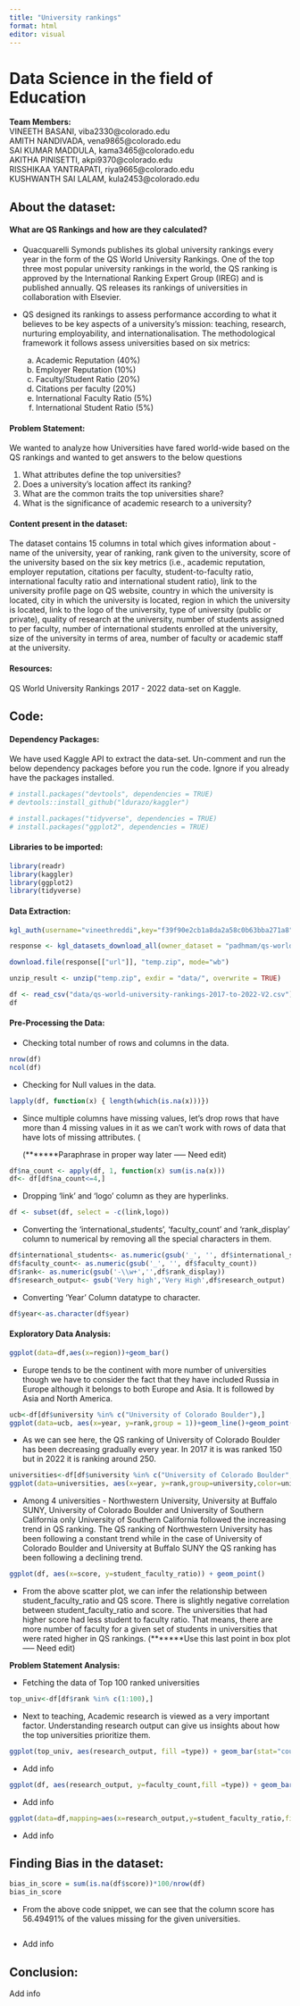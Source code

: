```yaml
---
title: "University rankings"
format: html
editor: visual
---
```


# Data Science in the field of Education

**Team Members:**\
VINEETH BASANI, viba2330\@colorado.edu\
AMITH NANDIVADA, vena9865\@colorado.edu\
SAI KUMAR MADDULA, kama3465\@colorado.edu\
AKITHA PINISETTI, akpi9370\@colorado.edu\
RISSHIKAA YANTRAPATI, riya9665\@colorado.edu\
KUSHWANTH SAI LALAM, kula2453\@colorado.edu

## About the dataset:

#### What are QS Rankings and how are they calculated?

-   Quacquarelli Symonds publishes its global university rankings every year in the form of the QS World University Rankings. One of the top three most popular university rankings in the world, the QS ranking is approved by the International Ranking Expert Group (IREG) and is published annually. QS releases its rankings of universities in collaboration with Elsevier.

-   QS designed its rankings to assess performance according to what it believes to be key aspects of a university's mission: teaching, research, nurturing employability, and internationalisation. The methodological framework it follows assess universities based on six metrics:\
    a. Academic Reputation (40%)\
    b. Employer Reputation (10%)\
    c. Faculty/Student Ratio (20%)\
    d. Citations per faculty (20%)\
    e. International Faculty Ratio (5%)\
    f. International Student Ratio (5%)

#### Problem Statement:

We wanted to analyze how Universities have fared world-wide based on the QS rankings and wanted to get answers to the below questions

1.  What attributes define the top universities?
2.  Does a university's location affect its ranking?
3.  What are the common traits the top universities share?
4.  What is the significance of academic research to a university?

#### Content present in the dataset:

The dataset contains 15 columns in total which gives information about - name of the university, year of ranking, rank given to the university, score of the university based on the six key metrics (i.e., academic reputation, employer reputation, citations per faculty, student-to-faculty ratio, international faculty ratio and international student ratio), link to the university profile page on QS website, country in which the university is located, city in which the university is located, region in which the university is located, link to the logo of the university, type of university (public or private), quality of research at the university, number of students assigned to per faculty, number of international students enrolled at the university, size of the university in terms of area, number of faculty or academic staff at the university.

#### Resources:

QS World University Rankings 2017 - 2022 data-set on Kaggle.\

## Code:

#### Dependency Packages:

We have used Kaggle API to extract the data-set. Un-comment and run the below dependency packages before you run the code. Ignore if you already have the packages installed.

```r
# install.packages("devtools", dependencies = TRUE)
# devtools::install_github("ldurazo/kaggler")

# install.packages("tidyverse", dependencies = TRUE)
# install.packages("ggplot2", dependencies = TRUE)
```

#### Libraries to be imported:

```r
library(readr)
library(kaggler)
library(ggplot2)
library(tidyverse)
```

#### Data Extraction:

```r

kgl_auth(username="vineethreddi",key="f39f90e2cb1a8da2a58c0b63bba271a8")

response <- kgl_datasets_download_all(owner_dataset = "padhmam/qs-world-university-rankings-2017-2022")

download.file(response[["url"]], "temp.zip", mode="wb")

unzip_result <- unzip("temp.zip", exdir = "data/", overwrite = TRUE)

df <- read_csv("data/qs-world-university-rankings-2017-to-2022-V2.csv")
df
```

#### Pre-Processing the Data:

-   Checking total number of rows and columns in the data.

```r
nrow(df)
ncol(df)
```

-   Checking for Null values in the data.

```r
lapply(df, function(x) { length(which(is.na(x)))})
```

-   Since multiple columns have missing values, let's drop rows that have more than 4 missing values in it as we can't work with rows of data that have lots of missing attributes. (

    (\*\*\*\*\*\*\*Paraphrase in proper way later ----- Need edit)

```r
df$na_count <- apply(df, 1, function(x) sum(is.na(x)))
df<- df[df$na_count<=4,]
```

-   Dropping 'link' and 'logo' column as they are hyperlinks.

```r
df <- subset(df, select = -c(link,logo))
```

-   Converting the 'international_students', 'faculty_count' and 'rank_display' column to numerical by removing all the special characters in them.

```r
df$international_students<- as.numeric(gsub('_', '', df$international_students))
df$faculty_count<- as.numeric(gsub('_', '', df$faculty_count))
df$rank<- as.numeric(gsub('-\\w+','',df$rank_display))
df$research_output<- gsub('Very high','Very High',df$research_output)
```

-   Converting 'Year' Column datatype to character.

```r
df$year<-as.character(df$year)
```

#### Exploratory Data Analysis:

```r
ggplot(data=df,aes(x=region))+geom_bar()
```

-   Europe tends to be the continent with more number of universities though we have to consider the fact that they have included Russia in Europe although it belongs to both Europe and Asia. It is followed by Asia and North America.

```r
ucb<-df[df$university %in% c("University of Colorado Boulder"),]
ggplot(data=ucb, aes(x=year, y=rank,group = 1))+geom_line()+geom_point()
```

-   As we can see here, the QS ranking of University of Colorado Boulder has been decreasing gradually every year. In 2017 it is was ranked 150 but in 2022 it is ranking around 250.

```r
universities<-df[df$university %in% c("University of Colorado Boulder","Northwestern University","John Hopkins University","University of Southern California","University at Buffalo SUNY"),]
ggplot(data=universities, aes(x=year, y=rank,group=university,color=university))+geom_line()+geom_point()
```

-   Among 4 universities - Northwestern University, University at Buffalo SUNY, University of Colorado Boulder and University of Southern California only University of Southern California followed the increasing trend in QS ranking. The QS ranking of Northwestern University has been following a constant trend while in the case of University of Colorado Boulder and University at Buffalo SUNY the QS ranking has been following a declining trend.

```r
ggplot(df, aes(x=score, y=student_faculty_ratio)) + geom_point()
```

-   From the above scatter plot, we can infer the relationship between student_faculty_ratio and QS score. There is slightly negative correlation between student_faculty_ratio and score. The universities that had higher score had less student to faculty ratio. That means, there are more number of faculty for a given set of students in universities that were rated higher in QS rankings. (\*\*\*\*\*\*\*Use this last point in box plot ----- Need edit)

**Problem Statement Analysis:**

-   Fetching the data of Top 100 ranked universities

```r
top_univ<-df[df$rank %in% c(1:100),]
```

-   Next to teaching, Academic research is viewed as a very important factor. Understanding research output can give us insights about how the top universities prioritize them.

```r
ggplot(top_univ, aes(research_output, fill =type)) + geom_bar(stat="count", position = "dodge")
```

-   Add info

```r
ggplot(df, aes(research_output, y=faculty_count,fill =type)) + geom_bar(stat="identity",position = "dodge")
```

-   Add info

```r
ggplot(data=df,mapping=aes(x=research_output,y=student_faculty_ratio,fill=type))+geom_boxplot()+theme(axis.text.x = element_text(angle = 90, vjust = 0.5, hjust=1))
```

-   Add info

## Finding Bias in the dataset:

```r
bias_in_score = sum(is.na(df$score))*100/nrow(df)
bias_in_score
```

-   From the above code snippet, we can see that the column score has 56.49491% of the values missing for the given universities.

```r

```

-   Add info

## Conclusion:

Add info
